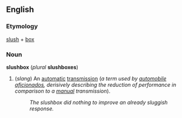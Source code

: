 ==English==
===Etymology===
[[slush]] + [[box]]

===Noun===
'''slushbox''' (''plural'' '''slushboxes''')

#(''slang'') An [[automatic]] [[transmission]] (''a term used by [[automobile]] [[aficionado]]s, derisively describing the reduction of performance in comparison to a [[manual]] transmission'').
#:''The slushbox did nothing to improve an already sluggish response.''